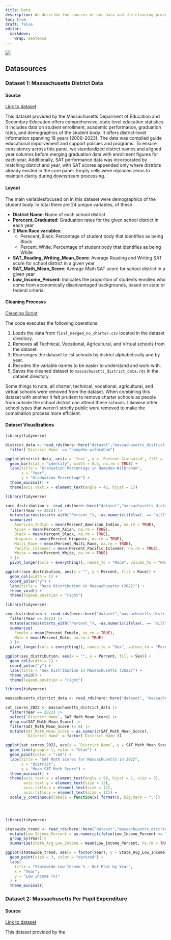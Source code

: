 ```yaml
---
title: Data
description: We describe the sources of our data and the cleaning process.
toc: true
draft: false
editor: 
  markdown: 
    wrap: sentence
---
```


![](images/Commencement2024 (1).jpg)

## Datasources

### Dataset 1: Massachusetts District Data

#### Source 
[Link to dataset](https://profiles.doe.mass.edu/statereport/)

This dataset provided by the Massachusetts Deparment of Education and Secondary Education offers comprehensive, state level education statistics. It includes data on student enrollment, academic performance, graduation rates, and demographics of the student body. It offers district-level information spanning 18 years (2006–2023). The data was complied guide educational imporvement and support policies and programs. To ensure consistency across this panel, we standardized district names and aligned year columns before merging graduation data with enrollment figures for each year. Additionally, SAT performance data was incorporated by matching district and year, with SAT scores appended only where districts already existed in the core panel. Empty cells were replaced zeros to maintain clarity during downstream processing.

#### Layout 

The main variablesfocused on in this dataset were demographics of the student body. In total there are 24 unique variables, of these 

- **District Name**: Name of each school district
- **Perecent_Graduated**: Graduation rates for the given school district in each year
- **2 Main Race variables**: 
  - Perecent_Black: Percentage of student body that identifies as being Black
  - Percent_White: Percentage of student body that identifies as being White
- **SAT_Reading_Writing_Mean_Score**: Average Reading and Writing SAT score for school district in a given year
- **SAT_Math_Mean_Score**: Average Math SAT score for school district in a given year
- **Low_Income_Percent**: Indicates the proportion of students enrolled who come from economically disadvantaged backgrounds, based on state or federal criteria.

#### Cleaning Processs

[Cleaning Script](/scripts/new_clean_data.R)

The code executes the following operations: 

1. Loads the data from `final_merged_no_charter.csv` located in the dataset directory.
2. Removes all Technical, Vocational, Agricultural, and Virtual schools from the dataset.
3. Rearranges the dataset to list schools by district alphabetically and by year.
4. Recodes the variable names to be easier to understand and work with.
5. Saves the cleaned dataset to `massachusetts_district_data.rds` in the dataset directory. 

Some things to note, all charter, technical, vocational, agricultural, and virtual schools were removed from the dataset. When combining this dataset with another it felt prudent to remove charter schools as people from outside the school district can attend these schools. Likewise other school types that weren't strictly public were removed to make the combination process more efficient. 

#### Dataset Visualizations


```r
library(tidyverse)

district_data <- read_rds(here::here("dataset","massachusetts_district_data.rds")) |>
  filter(`District Name` == "hampden-wilbraham")

ggplot(district_data, aes(x = `Year`, y = `Percent_Graduated`, fill = `Percent_Graduated`)) +
  geom_bar(stat = "identity", width = 0.5, na.rm = TRUE) +  
  labs(title = "Graduation Percentage in Hampden-Wilbraham", 
       x = "Year", 
       y = "Graduation Percentage") +
  theme_minimal() +
  theme(axis.text.x = element_text(angle = 45, hjust = 1))
```


```r
library(tidyverse)

race_distribution <- read_rds(here::here("dataset","massachusetts_district_data.rds")) |>
  filter(Year == 2022) |>
  mutate(across(starts_with("Percent_"), ~as.numeric(ifelse(. == "nill", NA, .)))) |>
  summarize(
    American_Indian = mean(Percent_American_Indian, na.rm = TRUE),
    Asian = mean(Percent_Asian, na.rm = TRUE),
    Black = mean(Percent_Black, na.rm = TRUE),
    Hispanic = mean(Percent_Hispanic, na.rm = TRUE),
    Multi_Race = mean(Percent_Multi_Race, na.rm = TRUE),
    Pacific_Islander = mean(Percent_Pacific_Islander, na.rm = TRUE),
    White = mean(Percent_White, na.rm = TRUE)
  ) |>
  pivot_longer(cols = everything(), names_to = "Race", values_to = "Percent")

ggplot(race_distribution, aes(x = "", y = Percent, fill = Race)) +
  geom_col(width = 1) +
  coord_polar("y") +
  labs(title = "Race Distribution in Massachusetts (2022)") +
  theme_void() +
  theme(legend.position = "right")

```


```r
library(tidyverse)

sex_distribution <- read_rds(here::here("dataset","massachusetts_district_data.rds")) |>
  filter(Year == 2022) |>
  mutate(across(starts_with("Percent_"), ~as.numeric(ifelse(. == "nill", NA, .)))) |>
  summarize(
    Female = mean(Percent_Female, na.rm = TRUE),
    Male = mean(Percent_Male, na.rm = TRUE)
  ) |>
  pivot_longer(cols = everything(), names_to = "Sex", values_to = "Percent")

ggplot(sex_distribution, aes(x = "", y = Percent, fill = Sex)) +
  geom_col(width = 1) +
  coord_polar("y") +
  labs(title = "Sex Distribution in Massachusetts (2022)") +
  theme_void() +
  theme(legend.position = "right")

```

```r
library(tidyverse)

massachusetts_district_data <- read_rds(here::here("dataset", "massachusetts_district_data.rds"))

sat_scores_2022 <- massachusetts_district_data |>
  filter(Year == 2022) |>
  select(`District Name`, SAT_Math_Mean_Score) |>
  drop_na(SAT_Math_Mean_Score) |>
  filter(SAT_Math_Mean_Score != 0) |>
  mutate(SAT_Math_Mean_Score = as.numeric(SAT_Math_Mean_Score),
         `District Name` = factor(`District Name`))

ggplot(sat_scores_2022, aes(x = `District Name`, y = SAT_Math_Mean_Score)) +
  geom_line(group = 1, color = "blue") + 
  geom_point(color = "red") + 
  labs(title = "SAT Math Scores for Massachusetts in 2022",
       x = "District",
       y = "Mean SAT Math Score") +
  theme_minimal() +
  theme(axis.text.x = element_text(angle = 90, hjust = 1, size = 3),  
        axis.text.y = element_text(size = 12),  
        axis.title.x = element_text(size = 12), 
        axis.title.y = element_text(size = 12)) +
  scale_y_continuous(labels = function(x) format(x, big.mark = ","))





```

```r
library(tidyverse)

statewide_trend <- read_rds(here::here("dataset","massachusetts_district_data.rds")) |>
  mutate(Low_Income_Percent = as.numeric(ifelse(Low_Income_Percent == "nill", NA, Low_Income_Percent))) |>
  group_by(Year)|>
  summarize(State_Avg_Low_Income = mean(Low_Income_Percent, na.rm = TRUE))

ggplot(statewide_trend, aes(x = factor(Year), y = State_Avg_Low_Income)) +
  geom_point(size = 3, color = "darkred") +
  labs(
    title = "Statewide Low Income % – Dot Plot by Year",
    x = "Year",
    y = "Low Income (%)"
  ) +
  theme_minimal()

```

### Dataset 2: Massachusetts Per Pupil Expenditure

#### Source
[Link to dataset](https://profiles.doe.mass.edu/statereport/ppx.aspx)

This dataset provided by the 
